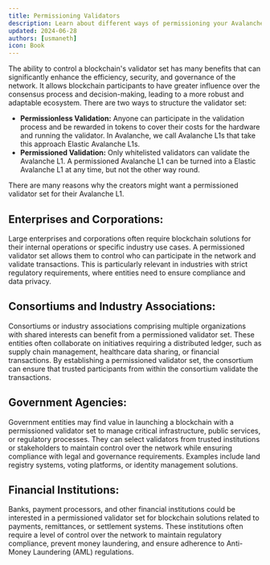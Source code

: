 ```yaml
---
title: Permissioning Validators
description: Learn about different ways of permissioning your Avalanche L1 blockchain.
updated: 2024-06-28
authors: [usmaneth]
icon: Book
---
```


The ability to control a blockchain's validator set has many benefits that can significantly enhance the efficiency, security, and governance of the network. It allows blockchain participants to have greater influence over the consensus process and decision-making, leading to a more robust and adaptable ecosystem. There are two ways to structure the validator set:

- **Permissionless Validation:** Anyone can participate in the validation process and be rewarded in tokens to cover their costs for the hardware and running the validator. In Avalanche, we call Avalanche L1s that take this approach Elastic Avalanche L1s.
- **Permissioned Validation:** Only whitelisted validators can validate the Avalanche L1. A permissioned Avalanche L1 can be turned into a Elastic Avalanche L1 at any time, but not the other way round.

There are many reasons why the creators might want a permissioned validator set for their Avalanche L1. 

## Enterprises and Corporations: 

Large enterprises and corporations often require blockchain solutions for their internal operations or specific industry use cases. A permissioned validator set allows them to control who can participate in the network and validate transactions. This is particularly relevant in industries with strict regulatory requirements, where entities need to ensure compliance and data privacy.

## Consortiums and Industry Associations: 

Consortiums or industry associations comprising multiple organizations with shared interests can benefit from a permissioned validator set. These entities often collaborate on initiatives requiring a distributed ledger, such as supply chain management, healthcare data sharing, or financial transactions. By establishing a permissioned validator set, the consortium can ensure that trusted participants from within the consortium validate the transactions.

## Government Agencies: 

Government entities may find value in launching a blockchain with a permissioned validator set to manage critical infrastructure, public services, or regulatory processes. They can select validators from trusted institutions or stakeholders to maintain control over the network while ensuring compliance with legal and governance requirements. Examples include land registry systems, voting platforms, or identity management solutions.

## Financial Institutions: 

Banks, payment processors, and other financial institutions could be interested in a permissioned validator set for blockchain solutions related to payments, remittances, or settlement systems. These institutions often require a level of control over the network to maintain regulatory compliance, prevent money laundering, and ensure adherence to Anti-Money Laundering (AML) regulations.

<Quiz quizId="408"/>